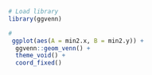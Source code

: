 




```r
# Load library 
library(ggvenn)

# 
 ggplot(aes(A = min2.x, B = min2.y)) +
  ggvenn::geom_venn() +
  theme_void() + 
  coord_fixed()
```

